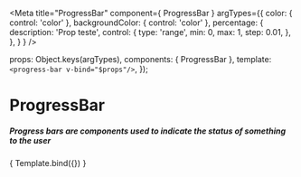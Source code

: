 
<Meta
  title="ProgressBar"
  component={ ProgressBar }
  argTypes={{
    color: { control: 'color' },
    backgroundColor: { control: 'color' },
    percentage: {
      description: 'Prop teste',
      control: {
        type: 'range',
        min: 0,
        max: 1,
        step: 0.01,
      },
    },
  }
}
/>

  props: Object.keys(argTypes),
  components: { ProgressBar },
  template:`<progress-bar v-bind="$props"/>`,
});

# ProgressBar

##### Progress bars are components used to indicate the status of something to the user

<Canvas>
  <Story
    name="Rounded"
    args={{
      percentage: 0.5,
      backgroundColor: '#DDE2E7',
      color: '#2EB88D',
    }}
  >
    { Template.bind({}) }
  </Story>
</Canvas>

<ArgsTable story="Rounded" />